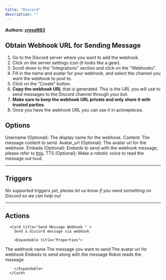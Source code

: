 ```yaml
---
title: "Discord"
description: ""
---
```


##### Authors: [creed983](https://github.com/creed983)


## Obtain Webhook URL for Sending Message

1. Go to the Discord server where you want to add the webhook.
2. Click on the server settings icon (it looks like a gear).
3. Scroll down to the "Integrations" section and click on the "Webhooks".
4. Fill in the name and avatar for your webhook, and select the channel you want the webhook to post to.
5. Click on the "Create" button.
6. **Copy the webhook URL** that is generated. This is the URL you will use to send messages to the Discord channel through your bot.
7. **Make sure to keep the webhook URL private and only share it with trusted parties**.
8. Once you have the webhook URL you can use it in activepieces.

## Options
Username (Optional): The display name for the webhook.
Content: The message content to send.
Avatar_url (Optional): The avatar url for the webhook.
Embeds (Optional): Embeds to send with the webhook message, please refer to [this](https://birdie0.github.io/discord-webhooks-guide/structure/username.html).
TTS (Optional): Make a robotic voice to read the message out loud.

---

## Triggers

*No supported triggers yet, please let us know if you need something on Discord so we can help out* 


---

## Actions


      <Card title="Send Message Webhook " >
        Send a discord message via webhook

        <Expandable title="Properties">
          
<ResponseField name="Webhook URL" required type="Short_text">

</ResponseField>
            
<ResponseField name="Name"  type="Short_text">
The webhook name
</ResponseField>
            
<ResponseField name="Message" required type="Long_text">
The message you want to send
</ResponseField>
            
<ResponseField name="Avatar URL"  type="Short_text">
The avatar url for webhook
</ResponseField>
            
<ResponseField name="embeds"  type="Json">
Embeds to send along with the message
</ResponseField>
            
<ResponseField name="Text to speech"  type="Checkbox">
Robot reads the message
</ResponseField>
              
        </Expandable>
      </Card>
  
